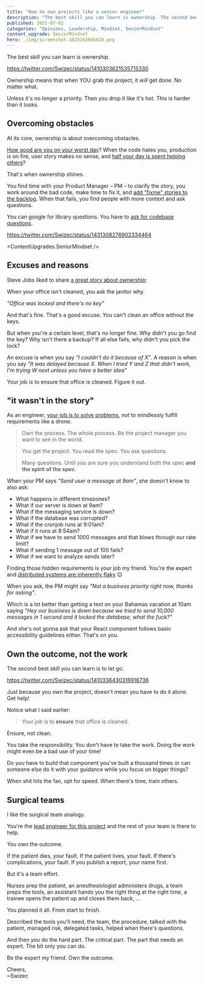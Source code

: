 ```yaml
---
title: "How to own projects like a senior engineer"
description: "The best skill you can learn is ownership. The second best is to let go."
published: 2021-07-02
categories: "Opinions, Leadership, Mindset, SeniorMindset"
content_upgrade: SeniorMindset
hero: ./img/screenshot-1625243665624.png
---
```



The best skill you can learn is ownership.

https://twitter.com/Swizec/status/1410303621535715330

Ownership means that when YOU grab the project, it _will_ get done. No matter what.

Unless it's no longer a priority. Then you drop it like it's hot. This is harder than it looks.

## Overcoming obstacles

At its core, ownership is about overcoming obstacles.

[How good are you on your worst day](https://swizec.com/blog/flow-good-for-programming-not-engineering/)? When the code hates you, production is on fire, user story makes no sense, and [half your day is spent helping others](https://swizec.com/blog/why-senior-engineers-get-nothing-done/)?

That's when ownership shines.

You find time with your Product Manager – PM – to clarify the story, you work around the bad code, make time to fix it, and [add "fixme" stories to the backlog](https://swizec.com/blog/reader-question:-when-do-you-fix-tech-debt/). When that fails, you find people with more context and ask questions.

You can google for library questions. You have to [ask for codebase questions](https://swizec.com/blog/how-to-ask-for-help/).

https://twitter.com/Swizec/status/1431308276902334464

<ContentUpgrades.SeniorMindset />

## Excuses and reasons

Steve Jobs liked to share [a great story about ownership](https://www.inc.com/jeff-haden/steve-jobs-said-1-thing-separates-great-leaders-from-all-rest-and-makes-all-difference-for-success.html):

When your office isn't cleaned, you ask the janitor why.

_"Office was locked and there's no key"_

And that's fine. That's a good excuse. You can't clean an office without the keys.

But when you're a certain level, that's no longer fine. Why didn't you go find the key? Why isn't there a backup? If all else fails, why didn't you pick the lock?

An excuse is when you say _"I couldn't do it because of X"_. A reason is when you say _"It was delayed because X. When I tried Y and Z that didn't work, I'm trying W next unless you have a better idea"_

Your job is to ensure that office is cleaned. Figure it out.

## "it wasn't in the story"

As an engineer, [your job is to solve problems](https://swizec.com/blog/what-makes-you-a-senior-software-engineer-anyway/), _not_ to mindlessly fulfill requirements like a drone.

> Own the process. The whole process. Be the project manager you want to see in the world.
>
> You get the project. You read the spec. You ask questions.
>
> Many questions. Until _you_ are sure you understand both the spec **and the spirit of the spec**.

When your PM says _"Send user a message at 9am"_, she doesn't know to also ask:

- What happens in different timezones?
- What if our server is down at 9am?
- What if the messaging service is down?
- What if the database was corrupted?
- What if the cronjob runs at 9:01am?
- What if it runs at 8:54am?
- What if we have to send 1000 messages and that blows through our rate limit?
- What if sending 1 message out of 100 fails?
- What if we want to analyze sends later?

Finding those hidden requirements is your job my friend. You're the expert and [distributed systems are inherently flaky](https://serverlesshandbook.dev/robust-backend-design) 😉

When you ask, the PM might say _"Not a business priority right now, thanks for asking"_.

Which is a lot better than getting a text on your Bahamas vacation at 10am saying _"Hey our business is down because we tried to send 10,000 messages in 1 second and it locked the database, what the fuck?"_

And she's not gonna ask that your React component follows basic accessibility guidelines either. That's on you.

## Own the outcome, not the work

The second best skill you can learn is to let go.

https://twitter.com/Swizec/status/1410336430316916736

Just because you own the project, doesn't mean you have to do it alone. Get help!

Notice what I said earlier:

> Your job is to **ensure** that office is cleaned.

Ensure, not clean.

You take the responsibility. You don't have to take the work. Doing the work might even be a bad use of your time!

Do _you_ have to build that component you've built a thousand times or can someone else do it with your guidance while you focus on bigger things?

When shit hits the fan, opt for speed. When there's time, train others.

## Surgical teams

I like the surgical team analogy.

You're the [lead engineer for this project](https://swizec.com/blog/how-to-succeed-as-a-lead-engineer-tactics-and-mindsets-from-practice/) and the rest of your team is there to help.

_You_ own the outcome.

If the patient dies, your fault. If the patient lives, your fault. If there's complications, your fault. If you publish a report, your name first.

But it's a team effort.

Nurses prep the patient, an anesthesiologist administers drugs, a team preps the tools, an assistant hands you the right thing at the right time, a trainee opens the patient up and closes them back, ...

You planned it all. From start to finish.

Described the tools you'll need, the team, the procedure, talked with the patient, managed risk, delegated tasks, helped when there's questions.

And then _you_ do the hard part. The critical part. The part that needs an expert. The bit only you can do.

Be the expert my friend. Own the outcome.

Cheers,<br/>
~Swizec
